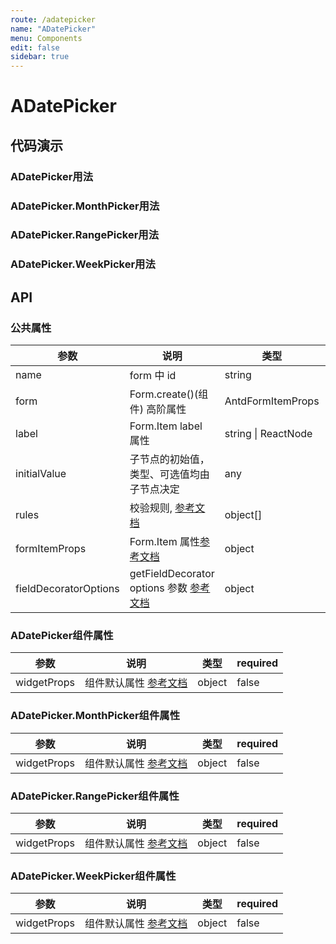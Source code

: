 ```yaml
---
route: /adatepicker
name: "ADatePicker"
menu: Components
edit: false
sidebar: true
---
```









# ADatePicker

## 代码演示

### ADatePicker用法

<JackBox jsCode={Demo1CodeJsx} tsCode={Demo1CodeTsx} demoName="默认用法">
  <Demo1 />
</JackBox>

### ADatePicker.MonthPicker用法

<JackBox jsCode={Demo2CodeJsx} tsCode={Demo2CodeTsx} demoName="默认用法">
  <Demo2 />
</JackBox>

### ADatePicker.RangePicker用法

<JackBox jsCode={Demo3CodeJsx} tsCode={Demo3CodeTsx} demoName="默认用法">
  <Demo3 />
</JackBox>

### ADatePicker.WeekPicker用法

<JackBox jsCode={Demo4CodeJsx} tsCode={Demo4CodeTsx} demoName="默认用法">
  <Demo4 />
</JackBox>

## API

### 公共属性

| 参数                  | 说明                                                                                                                                  | 类型                | required |
| --------------------- | ------------------------------------------------------------------------------------------------------------------------------------- | ------------------- | -------- |
| name                  | form 中 id                                                                                                                            | string              | true     |
| form                  | Form.create()(组件) 高阶属性                                                                                                          | AntdFormItemProps   | true     |
| label                 | Form.Item label 属性                                                                                                                  | string \| ReactNode | false    |
| initialValue          | 子节点的初始值，类型、可选值均由子节点决定                                                                                            | any                 | false    |
| rules                 | 校验规则, [参考文档](https://ant.design/components/form-cn/#%E6%A0%A1%E9%AA%8C%E8%A7%84%E5%88%99)                                     | object[]            | false    |
| formItemProps         | Form.Item 属性[参考文档](https://ant.design/components/form-cn/#Form.Item)                                                            | object              | false    |
| fieldDecoratorOptions | getFieldDecorator options 参数 [参考文档](https://ant.design/components/form-cn/#getFieldDecorator(id,-options)-%E5%8F%82%E6%95%B0>) | object              | false    |

### ADatePicker组件属性

| 参数          | 说明                  | 类型                                                                                           | required |
| ------------- | --------------------- | ---------------------------------------------------------------------------------------------- | -------- |
| widgetProps | 组件默认属性 [参考文档](https://ant.design/components/date-picker-cn/#DatePicker) | object              | false    |

### ADatePicker.MonthPicker组件属性

| 参数          | 说明                  | 类型                                                                                           | required |
| ------------- | --------------------- | ---------------------------------------------------------------------------------------------- | -------- |
| widgetProps | 组件默认属性 [参考文档](https://ant.design/components/date-picker-cn/#MonthPicker) | object              | false    |

### ADatePicker.RangePicker组件属性

| 参数          | 说明                  | 类型                                                                                           | required |
| ------------- | --------------------- | ---------------------------------------------------------------------------------------------- | -------- |
| widgetProps | 组件默认属性 [参考文档](https://ant.design/components/date-picker-cn/#RangePicker) | object              | false    |

### ADatePicker.WeekPicker组件属性

| 参数          | 说明                  | 类型                                                                                           | required |
| ------------- | --------------------- | ---------------------------------------------------------------------------------------------- | -------- |
| widgetProps | 组件默认属性 [参考文档](https://ant.design/components/date-picker-cn/#WeekPicker) | object              | false    |
